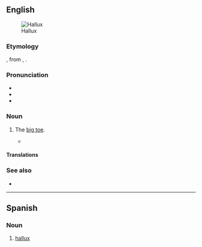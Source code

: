 ==English==
{{was wotd|2011|September|27}}
[[Image:Egyptian foot shape.png|thumb|Hallux]]

===Etymology===
{{etyl|NL.|en}}, from {{der|en|la|allus}}, {{m|la|hallus}}.

===Pronunciation===
* {{IPA|en|/ˈhæləks/}}
* {{audio|en|LL-Q1860 (eng)-Vealhurl-hallux.wav |Audio (UK)}}
* {{rhymes|en|æləks|s=2}}

===Noun===
{{en-noun|halluces|+}}

# {{lb|en|anatomy}} The [[big toe]].
#*{{quote-book|en|1995|[[w:Anthony Burgess|Anthony Burgess]]|Byrne|text=His left foot winced. The '''hallux''' nail, ill-cut, / Assailed its neighbour toe with a shrewd nip.}}

====Translations====
{{trans-see|big toe}}

===See also===
* {{l|en|pollex}}

----

==Spanish==

===Noun===
{{es-noun|m}}

# [[#English|hallux]]